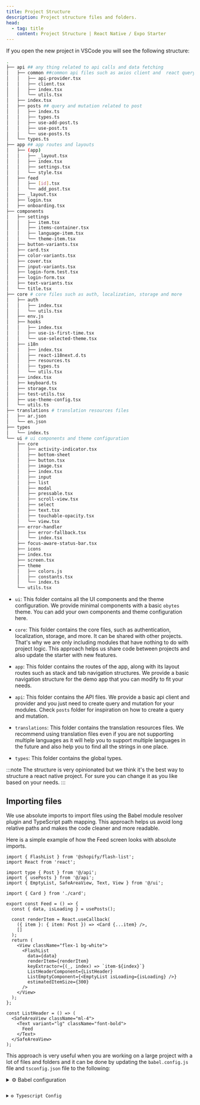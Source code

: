 ```yaml
---
title: Project Structure
description: Project structure files and folders.
head:
  - tag: title
    content: Project Structure | React Native / Expo Starter
---
```



If you open the new project in VSCode you will see the following structure:

```bash title="Project Structure"
.
├── api ## any thing related to api calls and data fetching
│   ├── common ##common api files such as axios client and  react query provider
│   │   ├── api-provider.tsx
│   │   ├── client.tsx
│   │   ├── index.tsx
│   │   └── utils.tsx
│   ├── index.tsx
│   ├── posts ## query and mutation related to post
│   │   ├── index.ts
│   │   ├── types.ts
│   │   ├── use-add-post.ts
│   │   ├── use-post.ts
│   │   └── use-posts.ts
│   └── types.ts
├── app ## app routes and layouts
│   ├── (app)
│   │   ├── _layout.tsx
│   │   ├── index.tsx
│   │   ├── settings.tsx
│   │   └── style.tsx
│   ├── feed
│   │   ├── [id].tsx
│   │   └── add_post.tsx
│   ├── _layout.tsx
│   ├── login.tsx
│   ├── onboarding.tsx
├── components
│   ├── settings
│   │   ├── item.tsx
│   │   ├── items-container.tsx
│   │   ├── language-item.tsx
│   │   └── theme-item.tsx
│   ├── button-variants.tsx
│   ├── card.tsx
│   ├── color-variants.tsx
│   ├── cover.tsx
│   ├── input-variants.tsx
│   ├── login-form.test.tsx
│   ├── login-form.tsx
│   ├── text-variants.tsx
│   └── title.tsx
├── core # core files such as auth, localization, storage and more
│   ├── auth
│   │   ├── index.tsx
│   │   └── utils.tsx
│   ├── env.js
│   ├── hooks
│   │   ├── index.tsx
│   │   ├── use-is-first-time.tsx
│   │   └── use-selected-theme.tsx
│   ├── i18n
│   │   ├── index.tsx
│   │   ├── react-i18next.d.ts
│   │   ├── resources.ts
│   │   ├── types.ts
│   │   └── utils.tsx
│   ├── index.tsx
│   ├── keyboard.ts
│   ├── storage.tsx
│   ├── test-utils.tsx
│   ├── use-theme-config.tsx
│   └── utils.ts
├── translations # translation resources files
│   ├── ar.json
│   └── en.json
├── types
│   └── index.ts
└── ui # ui components and theme configuration
    ├── core
    │   ├── activity-indicator.tsx
    │   ├── bottom-sheet
    │   ├── button.tsx
    │   ├── image.tsx
    │   ├── index.tsx
    │   ├── input
    │   ├── list
    │   ├── modal
    │   ├── pressable.tsx
    │   ├── scroll-view.tsx
    │   ├── select
    │   ├── text.tsx
    │   ├── touchable-opacity.tsx
    │   └── view.tsx
    ├── error-handler
    │   ├── error-fallback.tsx
    │   └── index.tsx
    ├── focus-aware-status-bar.tsx
    ├── icons
    ├── index.tsx
    ├── screen.tsx
    ├── theme
    │   ├── colors.js
    │   ├── constants.tsx
    │   └── index.ts
    └── utils.tsx
```

- `ui`: This folder contains all the UI components and the theme configuration. We provide minimal components with a basic `obytes` theme. You can add your own components and theme configuration here.

- `core`: This folder contains the core files, such as authentication, localization, storage, and more. It can be shared with other projects. That's why we are only including modules that have nothing to do with project logic. This approach helps us share code between projects and also update the starter with new features.

- `app`: This folder contains the routes of the app, along with its layout routes such as stack and tab navigation structures. We provide a basic navigation structure for the demo app that you can modify to fit your needs.

- `api`: This folder contains the API files. We provide a basic api client and provider and you just need to create query and mutation for your modules. Check `posts` folder for inspiration on how to create a query and mutation.

- `translations`: This folder contains the translation resources files. We recommend using translation files even if you are not supporting multiple languages as it will help you to support multiple languages in the future and also help you to find all the strings in one place.

- `types`: This folder contains the global types.

:::note
The structure is very opinionated but we think it's
the best way to structure a react native project. For sure you can change it as you like based on your needs.
:::

## Importing files

We use absolute imports to import files using the Babel module resolver plugin and TypeScript path mapping. This approach helps us avoid long relative paths and makes the code cleaner and more readable.

Here is a simple example of how the Feed screen looks with absolute imports.

```tsx title="Feed Screen" {4-6} collapse={10-20}
import { FlashList } from '@shopify/flash-list';
import React from 'react';

import type { Post } from '@/api';
import { usePosts } from '@/api';
import { EmptyList, SafeAreaView, Text, View } from '@/ui';

import { Card } from './card';

export const Feed = () => {
  const { data, isLoading } = usePosts();

  const renderItem = React.useCallback(
    ({ item }: { item: Post }) => <Card {...item} />,
    []
  );
  return (
    <View className="flex-1 bg-white">
      <FlashList
        data={data}
        renderItem={renderItem}
        keyExtractor={(_, index) => `item-${index}`}
        ListHeaderComponent={ListHeader}
        ListEmptyComponent={<EmptyList isLoading={isLoading} />}
        estimatedItemSize={300}
      />
    </View>
  );
};

const ListHeader = () => (
  <SafeAreaView className="ml-4">
    <Text variant="lg" className="font-bold">
      Feed
    </Text>
  </SafeAreaView>
);
```

This approach is very useful when you are working on a large project with a lot of files and folders and it can be done by updating the `babel.config.js` file and `tsconfig.json` file to the following:

<details>
  <summary>⚙️ Babel configuration</summary>
  <Code file="babel.config.js" meta="ins={6-24}" />
</details>

<details>
  <summary>⚙️ Typescript Config</summary>
  <Code file="tsconfig.json" meta="ins={5-9}" />
</details>

